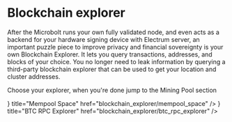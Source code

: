 

# Blockchain explorer

After the Microbolt runs your own fully validated node, and even acts as a
backend for your hardware signing device with Electrum server, an
important puzzle piece to improve privacy and financial sovereignty is your own
Blockchain Explorer.
It lets you query transactions, addresses, and blocks of your choice.
You no longer need to leak information by querying a third-party blockchain
explorer that can be used to get your location and cluster addresses.

Choose your explorer, when you're done jump to the Mining Pool section

<Cards>
    <Cards.Card
        icon={<WavesLadder />}
        title="Mempool Space"
        href="blockchain_explorer/mempool_space"
    />
    <Cards.Card
        icon={<MapPin />}
        title="BTC RPC Explorer"
        href="blockchain_explorer/btc_rpc_explorer"
    />
</Cards>